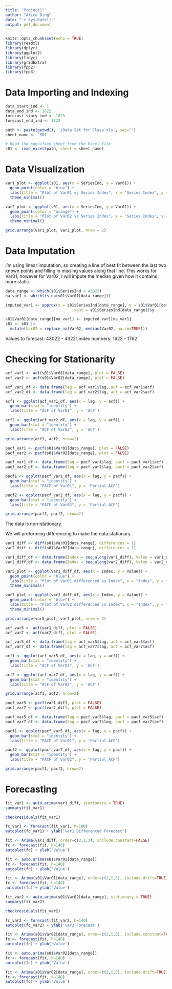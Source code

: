 ```yaml
---
title: "Project1"
author: "Alice Ding"
date: "`r Sys.Date()`"
output: pdf_document
---
```


```r
knitr::opts_chunk$set(echo = TRUE)
library(readxl)
library(dplyr)
library(ggplot2)
library(tidyr)
library(gridExtra)
library(fpp2)
library(fpp3)
```

# Data Importing and Indexing

```r
data_start_ind <- 1
data_end_ind <- 1622
forecast_stary_ind <- 1623
forecast_end_ind <- 1722

path <- paste(getwd(), '/Data Set for Class.xls', sep="")
sheet_name <- 'S01'

# Read the specified sheet from the Excel file
s01 <- read_excel(path, sheet = sheet_name)
```

# Data Visualization

```r
var1_plot <- ggplot(s01, aes(x = SeriesInd, y = Var01)) +
  geom_point(color = "blue") +
  labs(title = "Plot of Var01 vs Series Index", x = "Series Index", y = "Value") +
  theme_minimal()
```

```r
var2_plot <- ggplot(s01, aes(x = SeriesInd, y = Var02)) +
  geom_point(color = "orange") +
  labs(title = "Plot of Var02 vs Series Index", x = "Series Index", y = "Value") +
  theme_minimal()
```

```r
grid.arrange(var1_plot, var2_plot, nrow = 2)
```

# Data Imputation 

I'm using linear imputation, so creating a line of best fit between the last two known points and filling in missing values along that line. This works for Var01, however for Var02, I will impute the median given how it contains more static.

```r
data_range <- which(s01$SeriesInd < 43022)
na_var1 <- which(is.na(s01$Var01[data_range]))
```

```r
imputed_var1 <- approx(x = s01$SeriesInd[data_range], y = s01$Var01[data_range], 
                              xout = s01$SeriesInd[data_range])$y
```

```r
s01$Var01[data_range][na_var1] <- imputed_var1[na_var1]
s01 <- s01 |>
  mutate(Var02 = replace_na(Var02, median(Var02, na.rm=TRUE)))
```

Values to forecast: 43022 - 43221
index numbers: 1623 - 1762

# Checking for Stationarity

```r
acf_var1 <- acf(s01$Var01[data_range], plot = FALSE)
acf_var2 <- acf(s01$Var02[data_range], plot = FALSE)

acf_var1_df <- data.frame(lag = acf_var1$lag, acf = acf_var1$acf)
acf_var2_df <- data.frame(lag = acf_var2$lag, acf = acf_var2$acf)

acf1 <- ggplot(acf_var1_df, aes(x = lag, y = acf)) +
  geom_bar(stat = "identity") +
  labs(title = "ACF of Var01", y = 'ACF')

acf2 <- ggplot(acf_var2_df, aes(x = lag, y = acf)) +
  geom_bar(stat = "identity") +
  labs(title = "ACF of Var02", y = 'ACF')

grid.arrange(acf1, acf2, nrow=2)
```

```r
pacf_var1 <- pacf(s01$Var01[data_range], plot = FALSE)
pacf_var2 <- pacf(s01$Var02[data_range], plot = FALSE)

pacf_var1_df <- data.frame(lag = pacf_var1$lag, pacf = pacf_var1$acf)
pacf_var2_df <- data.frame(lag = pacf_var2$lag, pacf = pacf_var2$acf)

pacf1 <- ggplot(pacf_var1_df, aes(x = lag, y = pacf)) +
  geom_bar(stat = "identity") +
  labs(title = "PACF of Var01", y = 'Partial ACF')

pacf2 <- ggplot(pacf_var2_df, aes(x = lag, y = pacf)) +
  geom_bar(stat = "identity") +
  labs(title = "PACF of Var02", y = 'Partial ACF')

grid.arrange(pacf1, pacf2, nrow=2)
```

The data is non-stationary.

We will preforming differencing to make the data stationary.

```r
var1_diff <- diff(s01$Var01[data_range], differences = 1)
var2_diff <- diff(s01$Var02[data_range], differences = 1)

var1_diff_df <- data.frame(Index = seq_along(var1_diff), Value = var1_diff)
var2_diff_df <- data.frame(Index = seq_along(var2_diff), Value = var2_diff)
```

```r
var5_plot <- ggplot(var1_diff_df, aes(x = Index, y = Value)) +
  geom_point(color = "blue") +
  labs(title = "Plot of Var01 differenced vs Index", x = "Index", y = "Value") +
  theme_minimal()
```

```r
var7_plot <- ggplot(var2_diff_df, aes(x = Index, y = Value)) +
  geom_point(color = "blue") +
  labs(title = "Plot of Var02 differenced vs Index", x = "Index", y = "Value") +
  theme_minimal()
```

```r
grid.arrange(var5_plot, var7_plot, nrow = 2)
```
```r
acf_var5 <- acf(var1_diff, plot = FALSE)
acf_var7 <- acf(var2_diff, plot = FALSE)

acf_var5_df <- data.frame(lag = acf_var5$lag, acf = acf_var5$acf)
acf_var7_df <- data.frame(lag = acf_var7$lag, acf = acf_var7$acf)

acf1 <- ggplot(acf_var5_df, aes(x = lag, y = acf)) +
  geom_bar(stat = "identity") +
  labs(title = "ACF of Var01", y = 'ACF')

acf2 <- ggplot(acf_var7_df, aes(x = lag, y = acf)) +
  geom_bar(stat = "identity") +
  labs(title = "ACF of Var02", y = 'ACF')

grid.arrange(acf1, acf2, nrow=2)
```

```r
pacf_var5 <- pacf(var1_diff, plot = FALSE)
pacf_var7 <- pacf(var2_diff, plot = FALSE)

pacf_var5_df <- data.frame(lag = pacf_var5$lag, pacf = pacf_var5$acf)
pacf_var7_df <- data.frame(lag = pacf_var7$lag, pacf = pacf_var7$acf)

pacf1 <- ggplot(pacf_var5_df, aes(x = lag, y = pacf)) +
  geom_bar(stat = "identity") +
  labs(title = "PACF of Var01", y = 'Partial ACF')

pacf2 <- ggplot(pacf_var7_df, aes(x = lag, y = pacf)) +
  geom_bar(stat = "identity") +
  labs(title = "PACF of Var02", y = 'Partial ACF')

grid.arrange(pacf1, pacf2, nrow=2)
```

# Forecasting

```r
fit_var1 <- auto.arima(var1_diff, stationary = TRUE)
summary(fit_var1)
```

```r
checkresiduals(fit_var1)
```

```r
fc_var1 <- forecast(fit_var1, h=100)
autoplot(fc_var1) + ylab('var1 Differenced Forecast')
```

```r
fit <- Arima(var1_diff, order=c(2,1,3), include.constant=FALSE)
fc <- forecast(fit, h=140)
autoplot(fc) + ylab('Value')
```

```r
fit <- auto.arima(s01$Var01[data_range])
fc <- forecast(fit, h=140)
autoplot(fc) + ylab('Value')
```


```r
fit <- Arima(s01$Var01[data_range], order=c(2,1,3), include.drift=TRUE)
fc <- forecast(fit, h=140)
autoplot(fc) + ylab('Value')
```

```r
fit_var2 <- auto.arima(s01$Var02[data_range], stationary = TRUE)
summary(fit_var2)
```

```r
checkresiduals(fit_var2)
```

```r
fc_var2 <- forecast(fit_var2, h=140)
autoplot(fc_var2) + ylab('var2 Forecast')
```

```r
fit <- Arima(s01$Var02[data_range], order=c(2,1,3), include.constant=FALSE)
fc <- forecast(fit, h=140)
autoplot(fc) + ylab('Value')
```

```r
fit <- auto.arima(s01$Var02[data_range])
fc <- forecast(fit, h=140)
autoplot(fc) + ylab('Value')
```


```r
fit <- Arima(s01$Var02[data_range], order=c(2,1,3), include.drift=TRUE)
fc <- forecast(fit, h=140)
autoplot(fc) + ylab('Value')
```